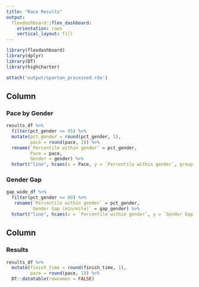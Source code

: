 ```yaml
---
title: "Race Results"
output: 
  flexdashboard::flex_dashboard:
    orientation: rows
    vertical_layout: fill
---
```


```r
library(flexdashboard)
library(dplyr)
library(DT)
library(highcharter)

attach('output/spartan_processed.rda')
```

Column {data-width=500}
-----------------------------------------------------------------------

### Pace by Gender

```r
results_df %>%
  filter(pct_gender <= 95) %>%
  mutate(pct_gender = round(pct_gender, 1),
         pace = round(pace, 1)) %>%
  rename(`Percentile within gender` = pct_gender,
         Pace = pace,
         Gender = gender) %>%
  hchart("line", hcaes(x = Pace, y = `Percentile within gender`, group = Gender))
```

### Gender Gap

```r
gap_wide_df %>%
  filter(pct_gender <= 80) %>%
   rename(`Percentile within gender` = pct_gender,
         `Gender Gap (min/mile)` = gap_gender) %>% 
  hchart("line", hcaes(x = `Percentile within gender`, y = `Gender Gap (min/mile)`))
```


Column {data-width=500}
-----------------------------------------------------------------------

### Results

```r
results_df %>%
  mutate(finish_time = round(finish_time, 1),
         pace = round(pace, 1)) %>%
  DT::datatable(rownames = FALSE)
```



